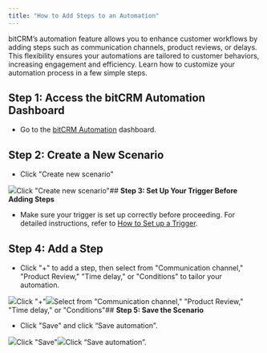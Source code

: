 ```yaml
---
title: "How to Add Steps to an Automation"
---
```


bitCRM’s automation feature allows you to enhance customer workflows by adding steps such as communication channels, product reviews, or delays. This flexibility ensures your automations are tailored to customer behaviors, increasing engagement and efficiency. Learn how to customize your automation process in a few simple steps.

## **Step 1: Access the bitCRM Automation Dashboard**

* Go to the [bitCRM Automation](https://app.bitbybit.studio/bitcrm/automation-new) dashboard.

## **Step 2: Create a New Scenario**

* Click "Create new scenario"  


![](https://cdn.prod.website-files.com/659655f5b20d395a5c69efcf/66f5090a8f80679c4af29197_AD_4nXcOXzD_NSvrJFws7xX3NQQCpMRHD1KZMcCbEX1zfKpk231kvVD1vILvnpijNbWqdGsGRKYnQPpibBzgSfjo39CDgeM0QB70rTXlRpxaxUvNFLi3xxr9v-OZwaKQ-Cl97Y7FfoTr_IxN9JfWiBJIXaOfNTY.png)Click "Create new scenario"## **Step 3: Set Up Your Trigger Before Adding Steps**

* Make sure your trigger is set up correctly before proceeding. For detailed instructions, refer to [How to Set up a Trigger](https://www.bitbybit.studio/knowledge-base/how-to-set-up-a-trigger).

## **Step 4: Add a Step**

* Click "+" to add a step, then select from "Communication channel," "Product Review," "Time delay," or "Conditions" to tailor your automation.  


![](https://cdn.prod.website-files.com/659655f5b20d395a5c69efcf/66f5149b8b53a8e2864a5f52_AD_4nXfAYbhkMrJ8uWpICPRUjmj24QuR_LMVY9X_yjXEynvxXYX4YjNqn1CHAqXNwmTI9Plj_Ih_BieeibDih_XHQ3JBe9l4b9VHqkWtYmiveSdGHlYXA5Of6J7fUJPFO5_pwkf72xRTh2Kr2kLex2gaqRFiQkY.png)Click "+"![](https://cdn.prod.website-files.com/659655f5b20d395a5c69efcf/66f5149b2c905ef1b587208b_AD_4nXeRE4r3tTj7G4gsRi4EcjGBA9ynr7vo18wEhvk0asmmmaq_EVssV7IKof3e60ytWN8r6TUCcrhXgHnhSD5rNCu7NhvTKDmob-2DxW_rfmlI41iLS96u6T0SBQYu1TU2CCaRZ2hWTlvatc-3Oa_YhLdy-0hr.png)Select from "Communication channel," "Product Review," "Time delay," or "Conditions"## **Step 5: Save the Scenario**

* Click "Save" and click “Save automation”.  


![](https://cdn.prod.website-files.com/659655f5b20d395a5c69efcf/6706e9308cac047bba2cabfa_AD_4nXegf1ouCi52rg0XROpcKjUOQbd6eAAL3oXf_i-0ckHTG6G3gIm4z_QN-P_Rg5bxdAxCs3gw4J78mKC6JNFkxMILW0sHUBq7XBfGElKIfclx2fS1n63q5T3SJRU9A7utBwWqjt9zYv_sPmaERf0oGfpq6YLt.png)Click "Save"![](https://cdn.prod.website-files.com/659655f5b20d395a5c69efcf/6706e93079b85690c9bc5f79_AD_4nXdzMZDB8c_jFljHWBv77KOnSVNOO0jDdpxUw7S7kq97rTnbPIQF4sozrRgkqRceZ9a7HoYlAmeE7QUlN6N-VXOzOkEjr_SvnSkq3ln9zQvWS8oRLS4b4dLFl0pVC1U0yv0F84iqb6WkmEBuwDBTj36H5Oc.png)Click “Save automation”.

